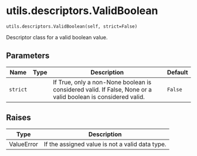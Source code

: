 # utils.descriptors.ValidBoolean { #caml.utils.descriptors.ValidBoolean }

`utils.descriptors.ValidBoolean(self, strict=False)`

Descriptor class for a valid boolean value.

## Parameters

| Name     | Type   | Description                                                                                                  | Default   |
|----------|--------|--------------------------------------------------------------------------------------------------------------|-----------|
| `strict` |        | If True, only a non-None boolean is considered valid. If False, None or a valid boolean is considered valid. | `False`   |

## Raises

| Type       | Description                                     |
|------------|-------------------------------------------------|
| ValueError | If the assigned value is not a valid data type. |